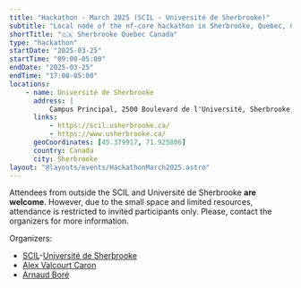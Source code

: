 ```yaml
---
title: "Hackathon - March 2025 (SCIL - Université de Sherbrooke)"
subtitle: "Local node of the nf-core hackathon in Sherbrooke, Quebec, Canada"
shortTitle: "🇨🇦 Sherbrooke Quebec Canada"
type: "hackathon"
startDate: "2025-03-25"
startTime: "09:00-05:00"
endDate: "2025-03-25"
endTime: "17:00-05:00"
locations:
    - name: Université de Sherbrooke
      address: |
          Campus Principal, 2500 Boulevard de l'Université, Sherbrooke, QC J1K 2R1, Canada
      links:
          - https://scil.usherbrooke.ca/
          - https://www.usherbrooke.ca/
      geoCoordinates: [45.379917, 71.925806]
      country: Canada
      city: Sherbrooke
layout: "@layouts/events/HackathonMarch2025.astro"
---
```


Attendees from outside the SCIL and Université de Sherbrooke **are welcome**. However, due to
the small space and limited resources, attendance is restricted to invited participants only.
Please, contact the organizers for more information.

Organizers:

-   [SCIL](https://scil.usherbrooke.ca/)-[Université de Sherbrooke](https://usherbrooke.ca/)
-   [<i class="fab fa-slack"></i> Alex Valcourt Caron](https://nfcore.slack.com/team/U06DEAUN85D)
-   [<i class="fab fa-slack"></i> Arnaud Boré](https://nfcore.slack.com/team/U0749LM7406)
